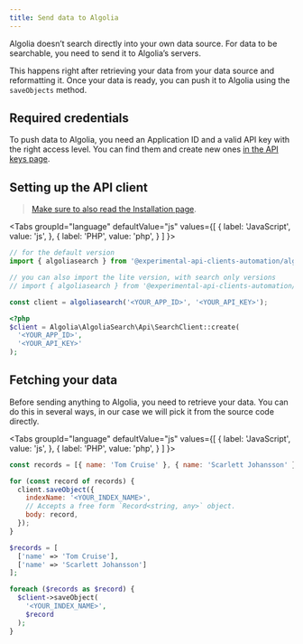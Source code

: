 ```yaml
---
title: Send data to Algolia
---
```



Algolia doesn’t search directly into your own data source. For data to be searchable, you need to send it to Algolia’s servers.

This happens right after retrieving your data from your data source and reformatting it. Once your data is ready, you can push it to Algolia using the `saveObjects` method.

## Required credentials

To push data to Algolia, you need an Application ID and a valid API key with the right access level. You can find them and create new ones [in the API keys page](https://www.algolia.com/account/api-keys/all?applicationId=QPBQ67WNIG).

## Setting up the API client

> [Make sure to also read the Installation page](/docs/api-clients/installation).

<Tabs
  groupId="language"
  defaultValue="js"
  values={[
    { label: 'JavaScript', value: 'js', },
    { label: 'PHP', value: 'php', }
  ]
}>
<TabItem value="js">

```js
// for the default version
import { algoliasearch } from '@experimental-api-clients-automation/algoliasearch';

// you can also import the lite version, with search only versions
// import { algoliasearch } from '@experimental-api-clients-automation/algoliasearch-lite';

const client = algoliasearch('<YOUR_APP_ID>', '<YOUR_API_KEY>');
```

</TabItem>
<TabItem value="php">

  ```php
  <?php
  $client = Algolia\AlgoliaSearch\Api\SearchClient::create(
    '<YOUR_APP_ID>',
    '<YOUR_API_KEY>'
  );
  ```
</TabItem>
</Tabs>

## Fetching your data

Before sending anything to Algolia, you need to retrieve your data. You can do this in several ways, in our case we will pick it from the source code directly.

<Tabs
  groupId="language"
  defaultValue="js"
  values={[
    { label: 'JavaScript', value: 'js', },
    { label: 'PHP', value: 'php', }
  ]
}>
<TabItem value="js">

```js
const records = [{ name: 'Tom Cruise' }, { name: 'Scarlett Johansson' }];

for (const record of records) {
  client.saveObject({
    indexName: '<YOUR_INDEX_NAME>',
    // Accepts a free form `Record<string, any>` object.
    body: record,
  });
}

```

</TabItem>
<TabItem value="php">

```php
$records = [
  ['name' => 'Tom Cruise'],
  ['name' => 'Scarlett Johansson']
];

foreach ($records as $record) {
  $client->saveObject(
    '<YOUR_INDEX_NAME>',
    $record
  );
}

```

</TabItem>
</Tabs>
